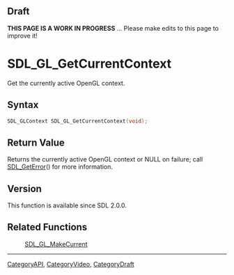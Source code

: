 
== Draft ==

'''THIS PAGE IS A WORK IN PROGRESS''' ... Please make edits to this page to improve it!



<!-- #*^*^*^*^*See https://wiki.libsdl.org/SGFunctions for details on editing this page*^*^*^*^* -->
= SDL_GL_GetCurrentContext =

Get the currently active OpenGL context.

== Syntax ==

<syntaxhighlight lang='c'>
SDL_GLContext SDL_GL_GetCurrentContext(void);
</syntaxhighlight>

== Return Value ==

Returns the currently active OpenGL context or NULL on failure; call
[[SDL_GetError]]() for more information.



== Version ==

This function is available since SDL 2.0.0.



== Related Functions ==

:[[SDL_GL_MakeCurrent]]

----
[[CategoryAPI]], [[CategoryVideo]], [[CategoryDraft]]
<!-- #See the Style Guide for instructions on editing the footer. -->


